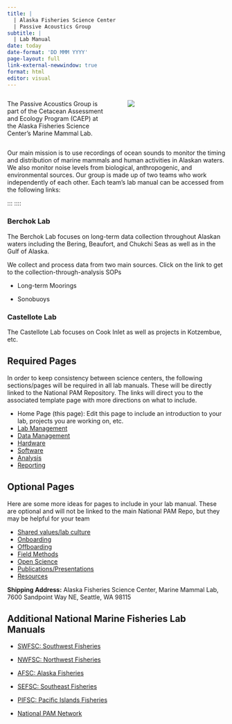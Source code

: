 ```yaml
---
title: |
  | Alaska Fisheries Science Center 
  | Passive Acoustics Group
subtitle: |
  | Lab Manual
date: today
date-format: 'DD MMM YYYY'
page-layout: full
link-external-newwindow: true
format: html
editor: visual
---
```

<style type="text/css">
h1.title {
  font-size: 32px;
  text-align: left;
   margin-bottom:-20px;
}
h2.subtitle {
    font-size: 32px;
  text-align: left;
   margin-bottom:-20px;
}
</style>

:::: columns
::: {.column width="48%"}
<p>

</p>

The Passive Acoustics Group is part of the Cetacean Assessment and Ecology Program (CAEP) at the Alaska Fisheries Science Center's Marine Mammal Lab.
:::

::: {.column width="2%"}

:::
::: {.column width="48%"}
![](content/images/AFSCImages/AlaskaIcon.png){fig-alt="" fig-align="center"}
:::
::::

Our main mission is to use recordings of ocean sounds to monitor the timing and distribution of marine mammals and human activities in Alaskan waters. We also monitor noise levels from biological, anthropogenic, and environmental sources. Our group is made up of two teams who work independently of each other. Each team's lab manual can be accessed from the following links: 

::: 
::::



### Berchok Lab

The Berchok Lab focuses on long-term data collection throughout Alaskan waters including the Bering, Beaufort, and Chukchi Seas as well as in the Gulf of Alaska.

We collect and process data from two main sources. Click on the link to get to the collection-through-analysis SOPs

-   Long-term Moorings

-   Sonobuoys

### Castellote Lab

The Castellote Lab focuses on Cook Inlet as well as projects in Kotzembue, etc.

## Required Pages

In order to keep consistency between science centers, the following sections/pages will be required in all lab manuals. These will be directly linked to the National PAM Repository. The links will direct you to the associated template page with more directions on what to include.

-   Home Page (this page): Edit this page to include an introduction to your lab, projects you are working on, etc.
-   [Lab Management](https://nmfs-ost.github.io/PAM_template_lab_manual/content/LabManagement.html)
-   [Data Management](https://nmfs-ost.github.io/PAM_template_lab_manual/content/DataManagement.html)
-   [Hardware](https://nmfs-ost.github.io/PAM_template_lab_manual/content/Hardware.html)
-   [Software](https://nmfs-ost.github.io/PAM_template_lab_manual/content/Software.html)
-   [Analysis](https://nmfs-ost.github.io/PAM_template_lab_manual/content/AnalysisMethods.html)
-   [Reporting](https://nmfs-ost.github.io/PAM_template_lab_manual/content/Reporting.html)

## Optional Pages

Here are some more ideas for pages to include in your lab manual. These are optional and will not be linked to the main National PAM Repo, but they may be helpful for your team

-   [Shared values/lab culture](https://nmfs-ost.github.io/PAM_template_lab_manual/content/SharedValues.html)
-   [Onboarding](https://nmfs-ost.github.io/PAM_template_lab_manual/content/Onboarding.html)
-   [Offboarding](https://nmfs-ost.github.io/PAM_template_lab_manual/content/Offboarding.html)
-   [Field Methods](https://nmfs-ost.github.io/PAM_template_lab_manual/content/FieldMethods.html)
-   [Open Science](https://nmfs-ost.github.io/PAM_template_lab_manual/content/OpenScience.html)
-   [Publications/Presentations](https://nmfs-ost.github.io/PAM_template_lab_manual/content/PublicationsPresentations.html)
-   [Resources](https://nmfs-ost.github.io/PAM_template_lab_manual/content/Resources.html)

**Shipping Address:** Alaska Fisheries Science Center, Marine Mammal Lab, 7600 Sandpoint Way NE, Seattle, WA 98115

## Additional National Marine Fisheries Lab Manuals

-   [SWFSC: Southwest Fisheries](https://sael-swfsc.github.io/SAEL-lab-manual/)

-   [NWFSC: Northwest Fisheries](https://noaa-nwfsc.github.io/NWFSC-PAM-Lab-Manual/)

-   [AFSC: Alaska Fisheries](https://noaa-afsc.github.io/AFSC-MML-PAM-Lab-Manual/)

-   [SEFSC: Southeast Fisheries](https://sefsc.github.io/SEFSC-PAM-Lab-Manual/)

-   [PIFSC: Pacific Islands Fisheries](https://pifsc-protected-species-division.github.io/CRP_PAM_Manual/)

-   [National PAM Network](https://github.com/nmfs-ost/PAM_National_Network)
